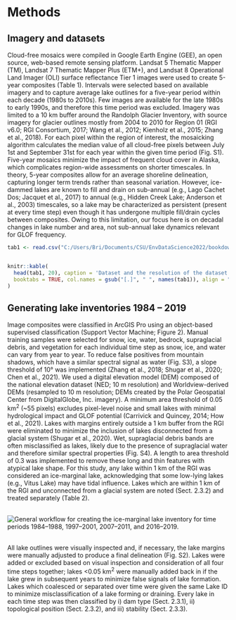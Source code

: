 # Methods {#emthods}

## Imagery and datasets

Cloud-free mosaics were compiled in Google Earth Engine (GEE), an open source, web-based remote sensing platform.  Landsat 5 Thematic Mapper (TM), Landsat 7 Thematic Mapper Plus (ETM+), and Landsat 8 Operational Land Imager (OLI) surface reflectance Tier 1 images were used to create 5-year composites (Table 1). Intervals were selected based on available imagery and to capture average lake outlines for a five-year period within each decade (1980s to 2010s). Few images are available for the late 1980s to early 1990s, and therefore this time period was excluded. Imagery was limited to a 10 km buffer around the Randolph Glacier Inventory, with source imagery for glacier outlines mostly from 2004 to 2010 for Region 01 (RGI v6.0; RGI Consortium, 2017; Wang et al., 2012; Kienholz et al., 2015; Zhang et al., 2018). For each pixel within the region of interest, the mosaicking algorithm calculates the median value of all cloud-free pixels between July 1st and September 31st for each year within the given time period (Fig. S1). Five-year mosaics minimize the impact of frequent cloud cover in Alaska, which complicates region-wide assessments on shorter timescales. In theory, 5-year composites allow for an average shoreline delineation, capturing longer term trends rather than seasonal variation. However, ice-dammed lakes are known to fill and drain on sub-annual (e.g., Lago Cachet Dos; Jacquet et al., 2017) to annual (e.g., Hidden Creek Lake; Anderson et al., 2003) timescales, so a lake may be characterized as persistent (present at every time step) even though it has undergone multiple fill/drain cycles between composites. Owing to this limitation, our focus here is on decadal changes in lake number and area, not sub-annual lake dynamics relevant for GLOF frequency.



```r
tab1 <- read.csv("C:/Users/Bri/Documents/CSU/EnvDataScience2022/bookdown-demo/images/bookdownTable1.csv")


knitr::kable(
  head(tab1, 20), caption = 'Dataset and the resolution of the dataset used for each time step.',
  booktabs = TRUE, col.names = gsub("[.]", " ", names(tab1)), align = "ccccc"
)
```

## Generating lake inventories 1984 -- 2019

Image composites were classified in ArcGIS Pro using an object-based supervised classification (Support Vector Machine; Figure 2). Manual training samples were selected for snow, ice, water, bedrock, supraglacial debris, and vegetation for each individual time step as snow, ice, and water can vary from year to year. To reduce false positives from mountain shadows, which have a similar spectral signal as water (Fig. S3), a slope threshold of 10° was implemented (Zhang et al., 2018; Shugar et al., 2020; Chen et al., 2021). We used a digital elevation model (DEM) composed of the national elevation dataset (NED; 10 m resolution) and Worldview-derived DEMs (resampled to 10 m resolution; DEMs created by the Polar Geospatial Center from DigitalGlobe, Inc. imagery). A minimum area threshold of 0.05 km^2^ (~55 pixels) excludes pixel-level noise and small lakes with minimal hydrological impact and GLOF potential (Carrivick and Quincey, 2014; How et al., 2021). Lakes with margins entirely outside a 1 km buffer from the RGI were eliminated to minimize the inclusion of lakes disconnected from a glacial system (Shugar et al., 2020). Wet, supraglacial debris bands are often misclassified as lakes, likely due to the presence of supraglacial water and therefore similar spectral properties (Fig. S4). A length to area threshold of 0.3 was implemented to remove these long and thin features with atypical lake shape. For this study, any lake within 1 km of the RGI was considered an ice-marginal lake, acknowledging that some low-lying lakes (e.g., Vitus Lake) may have tidal influence. Lakes which are within 1 km of the RGI and unconnected from a glacial system are noted (Sect. 2.3.2) and treated separately (Table 2). 

<br>
![ General workflow for creating the ice-marginal lake inventory for time periods 1984–1988, 1997–2001, 2007–2011, and 2016–2019.](/Users\Bri\Documents\CSU\EnvDataScience2022\bookdown-demo\images/f02.jpg)

<br>
All lake outlines were visually inspected and, if necessary, the lake margins were manually adjusted to produce a final delineation (Fig. S2). Lakes were added or excluded based on visual inspection and consideration of all four time steps together; lakes <0.05 km^2^ were manually added back in if the lake grew in subsequent years to minimize false signals of lake formation. Lakes which coalesced or separated over time were given the same Lake ID to minimize misclassification of a lake forming or draining. Every lake in each time step was then classified by i) dam type (Sect. 2.3.1), ii) topological position (Sect. 2.3.2), and iii) stability (Sect. 2.3.3).

